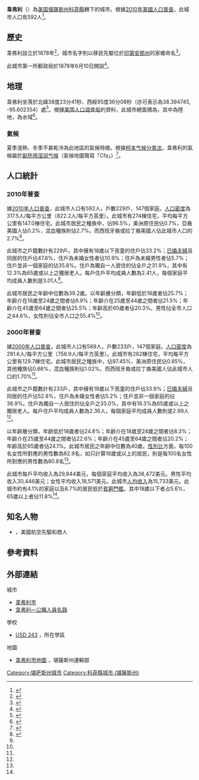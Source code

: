 {{noteTA
|G1=USState
}}
{{Infobox settlement
|name = 韋弗利
|native_name = Waverly
|settlement_type = [[城市|城市]]
|nickname = 
|motto =
|image_skyline = 
|image_caption = 
|image_flag = 
|image_seal =
|image_map = Coffey_County_Kansas_Incorporated_and_Unincorporated_areas_Waverly_Highlighted.svg
|map_caption = 韋弗利於[[科菲縣_(堪薩斯州)|科菲縣]]及[[堪薩斯州|堪薩斯州]]之地理位置
|image_map1 = Map of Coffey Co, Ks, USA.png
|map_caption1 = {{le|堪薩斯州運輸部|Kansas Department of Transportation}}的[[科菲縣_(堪薩斯州)|科菲縣]]地圖（[[:File:Kansas_official_transportation_map_legend.png|圖例]]）
|coordinates_region = US-KS
|subdivision_type = [[世界政區索引|國家]]
|subdivision_name = [[美国|美国]]
|subdivision_type1 = [[美國行政區劃|州]]
|subdivision_name1 = [[堪薩斯州|堪薩斯州]]
|subdivision_type2 = [[堪萨斯州行政区划|縣]]
|subdivision_name2 = [[科菲縣_(堪薩斯州)|科菲縣]]
|government_footnotes = 
|government_type = 
|leader_title = 
|leader_name = 
|leader_title1 = 
|leader_name1 = 
|established_title = 
|established_date =
|area_footnotes = <ref name ="Gazetteer files"/>
|area_total_sq_mi = 0.73
|area_land_sq_mi = 0.72
|area_water_sq_mi = 0.01
|area_total_km2 = 1.89
|area_land_km2 = 1.86
|area_water_km2 = 0.03
|population_as_of = [[2010年美國人口普查|2010]]
|population_est = 578
|pop_est_as_of = 2012<ref name="2012 Pop Estimate">{{cite web|title=Population Estimates|url=http://www.census.gov/popest/data/cities/totals/2012/SUB-EST2012.html|publisher=[[美国人口调查局|美国人口调查局]]|accessdate=2013-05-29|archive-url=https://www.webcitation.org/6HQu4Spqa?url=http://www.census.gov/popest/data/cities/totals/2012/SUB-EST2012.html|archive-date=2013-06-17|dead-url=yes}}</ref>
|population_total = 592
|population_footnotes = <ref name ="FactFinder"/>
|population_density_sq_mi = auto
|population_density_km2 = auto
|timezone = [[北美中部时区|CST]]
|utc_offset = -6
|timezone_DST = CDT
|utc_offset_DST = -5
|elevation_footnotes = 
|elevation_m = 341
|elevation_ft = 1119
|coordinates_display = display=inline,title
|latd = 38 |latm = 23 |lats = 41 |latNS = N
|longd = 95 |longm = 36 |longs = 08 |longEW = W
|postal_code_type = [[美國郵區編號|郵區編號]]
|postal_code = 66871
|area_code = [[電話區號785|785]]
|blank_name = [[聯邦資料處理標準|FIPS代碼]]
|blank_info = 20-76050 <ref name="GR2">{{cite web|url=http://factfinder2.census.gov|publisher=[[美国人口调查局|美国人口调查局]]|accessdate=2008-01-31|title=American FactFinder|archive-date=2013-09-11|archive-url=https://web.archive.org/web/20130911234518/http://factfinder2.census.gov/|dead-url=no}}</ref>
|blank1_name = [[地名信息系统|GNIS編碼]]
|blank1_info = 0477570 <ref name="GR3">{{cite web|url=http://geonames.usgs.gov|accessdate=2008-01-31|title=US Board on Geographic Names|publisher=[[美國地質調查局|美國地質調查局]]|date=2007-10-25|archive-date=2012-02-26|archive-url=https://www.webcitation.org/65jET5cdV?url=http://geonames.usgs.gov/|dead-url=no}}</ref>
|website = [http://www.cityofwaverly.org/ City Website]
|footnotes = 
}}

'''韋弗利'''（{{lang|en|'''Waverly'''}}）為[[美国|美国]][[堪薩斯州|堪薩斯州]][[科菲縣_(堪薩斯州)|科菲縣]]轄下的城市。根據[[2010年美國人口普查|2010年美國人口普查]]，此城市人口有592人<ref name="Census2010">{{cite web|title=2010 City Population and Housing Occupancy Status|url=http://factfinder2.census.gov/faces/tableservices/jsf/pages/productview.xhtml?pid=DEC_10_PL_GCTPL2.ST13&prodType=table|publisher=U.S. Census Bureau|accessdate=February 3, 2012|archive-date=2011-07-21|archive-url=https://web.archive.org/web/20110721034521/http://factfinder2.census.gov/faces/tableservices/jsf/pages/productview.xhtml?pid=DEC_10_PL_GCTPL2.ST13&prodType=table|dead-url=no}}</ref>。

==歷史==
韋弗利設立於1878年<ref>{{cite book | url=http://books.google.com/books?id=5zdAAQAAMAAJ&pg=PA165#v=onepage&q&f=false | title=Biennial Report of the Board of Directors of the Kansas State Historical Society | publisher=Kansas State Printing Plant | author=Kansas State Historical Society | year=1916 | pages=165 | access-date=2016-05-15 | archive-date=2014-07-06 | archive-url=https://web.archive.org/web/20140706195615/http://books.google.com/books?id=5zdAAQAAMAAJ&pg=PA165#v=onepage&q&f=false | dead-url=no }}</ref>，城市名字則以移民先驅位於[[印第安那州|印第安那州]]的家鄉{{le|韋弗利 (印第安那州)|Waverly, Indiana|韋弗利}}命名<ref>{{cite book | url=http://books.google.com/books?id=ODXKhgH3e6AC&lpg=PP1&pg=PA8#v=onepage&q&f=false | title=Exploring Kansas Highways | author=Heim, Michael | year=2007 | pages=8 | access-date=2016-05-15 | archive-date=2014-07-06 | archive-url=https://web.archive.org/web/20140706133013/http://books.google.com/books?id=ODXKhgH3e6AC&lpg=PP1&pg=PA8#v=onepage&q&f=false | dead-url=no }}</ref>。

此城市第一所郵政局於1878年6月10日開設<ref>{{cite web|url=http://www.kshs.org/geog/geog_postoffices/search/county:CF |title=Kansas Post Offices, 1828-1961 (archived) |publisher=Kansas Historical Society |accessdate=6 June 2014 |deadurl=yes |archiveurl=https://web.archive.org/web/20131009123958/http://www.kshs.org/geog/geog_postoffices/search/county:CF |archivedate=October 9, 2013 }}</ref>。

==地理==
韋弗利坐落於北緯38度23分41秒、西經95度36分08秒（亦可表示為38.394745, -95.602354）處<ref name="GR1">{{cite web|url=http://www.census.gov/geo/www/gazetteer/gazette.html|publisher=[[美国人口调查局|美国人口调查局]]|accessdate=2011-04-23|date=2011-02-12|title=US Gazetteer files: 2010, 2000, and 1990|archive-url=https://web.archive.org/web/20110102044750/http://www.census.gov/geo/www/gazetteer/gazette.html|archive-date=2011-01-02|dead-url=yes}}</ref>。根據[[美国人口调查局|美国人口调查局]]的資料，此城市總面積為{{convert|1.89|sqkm|sqmi|2}}，其中{{convert|1.86|sqkm|sqmi|2}}為陸地，{{convert|0.03|sqkm|sqmi|2}}為水域<ref name ="Gazetteer files">{{cite web|title=US Gazetteer files 2010|url=http://www.census.gov/geo/www/gazetteer/files/Gaz_places_national.txt|publisher=[[美国人口调查局|美国人口调查局]]|accessdate=2012-07-06|archive-url=https://www.webcitation.org/699nOulzi?url=http://www.census.gov/geo/www/gazetteer/files/Gaz_places_national.txt|archive-date=2012-07-14|dead-url=yes}}</ref>。

===氣候===
夏季溼熱、冬季不甚乾冷為此地區的氣候特徵。根據[[柯本气候分类法|柯本气候分类法]]，韋弗利的氣候屬於[[副热带湿润气候|副热带湿润气候]]（氣候地圖簡寫「Cfa」）<ref>{{Cite web |url=http://www.weatherbase.com/weather/weather-summary.php3?s=806841&cityname=Waverly%2C+Kansas%2C+United+States+of+America&units= |title=Climate Summary for Waverly, Kansas |access-date=2016-05-15 |archive-date=2016-03-04 |archive-url=https://web.archive.org/web/20160304081113/http://www.weatherbase.com/weather/weather-summary.php3?s=806841&cityname=Waverly,+Kansas,+United+States+of+America&units= |dead-url=no }}</ref>。

==人口統計==
{{US Census population
|align=left
|1890= 548
|1900= 586
|1910= 751
|1920= 619
|1930= 593
|1940= 566
|1950= 487
|1960= 381
|1970= 510
|1980= 671
|1990= 618
|2000= 589
|2010= 592
|estyear=2014
|estimate=568
|estref=<ref name="USCensusEst2014">{{cite web|url=http://www.census.gov/popest/data/cities/totals/2014/SUB-EST2014.html|title=Annual Estimates of the Resident Population for Incorporated Places: April 1, 2010 to July 1, 2014|accessdate=June 4, 2015|archive-url=https://web.archive.org/web/20150523034651/https://www.census.gov/popest/data/cities/totals/2014/SUB-EST2014.html|archive-date=2015-05-23|dead-url=yes}}</ref>
|align-fn=center
|footnote=[http://www.census.gov/prod/www/abs/decennial/ U.S. Decennial Census]
}}

===2010年普查===
據[[2010年美國人口普查|2010年人口普查]]，此城市人口有592人，戶數229戶，147個家庭。[[人口密度|人口密度]]為317.5人/每平方公里（822.2人/每平方英里）。此城市有274棟住宅，平均每平方公里有147.0棟住宅。此城市居民之種族中，{{le|美國種族和民族|Race and ethnicity in the United States Census|白人}}佔96.5%，美洲原住民佔0.7%，亞裔美國人佔0.2%，混血種族則佔2.7%。而西班牙裔或拉丁裔美國人佔此城市人口的2.7%<ref name ="FactFinder">{{cite web|title=American FactFinder|url=http://factfinder2.census.gov/faces/nav/jsf/pages/index.xhtml|publisher=[[美国人口调查局|美国人口调查局]]|accessdate=2012-07-06|archive-date=2012-02-17|archive-url=https://www.webcitation.org/65WtHj6J5?url=http://factfinder2.census.gov/faces/nav/jsf/pages/index.xhtml|dead-url=no}}</ref>。

此城市之戶籍數計有229戶。其中擁有18歲以下孩童的住戶佔33.2%；[[婚姻|已婚夫婦]]且同居的住戶佔47.6%，住戶為未婚女性者佔10.9%；住戶為未婚男性者佔5.7%；住戶並非一個家庭的佔35.8%。住戶為獨自一人居住的佔全戶之31.9%，其中有12.3%為65歲或以上之獨居老人。每戶住戶平均成員人數為2.41人，每個家庭平均成員人數則是3.01人<ref name ="FactFinder"/>。

此城市居民之年齡中位數為39.2歲。以年齡層分類，年齡低於18歲者佔25.7%；年齡介在18歲至24歲之間者佔6.9%；年齡介在25歲至44歲之間者佔21.5%；年齡介在45歲至64歲之間者佔25.5%；年齡高於65歲者佔20.3%。男性佔全市人口之44.6%，女性則佔全市人口之55.4%<ref name ="FactFinder"/>。

===2000年普查===
據[[2000年美國人口普查|2000年人口普查]]，此城市人口有589人，戶數233戶，147個家庭。[[人口密度|人口密度]]為291.6人/每平方公里（756.9人/每平方英里）。此城市有262棟住宅，平均每平方公里有129.7棟住宅。此城市居民之種族中，{{le|美國種族和民族|Race and ethnicity in the United States Census|白人}}佔97.45%，美洲原住民佔0.85%，其他種族佔0.68%，混血種族則佔1.02%。而西班牙裔或拉丁裔美國人佔此城市人口的1.70%<ref name="GR2" />。

此城市之戶籍數計有233戶，其中擁有18歲以下孩童的住戶佔33.9%；[[婚姻|已婚夫婦]]且同居的住戶佔52.8%，住戶為未婚女性者佔5.2%；住戶並非一個家庭的佔36.9%。住戶為獨自一人居住的佔全戶之33.0%，其中有16.3%為65歲或以上之獨居老人。每戶住戶平均成員人數為2.36人，每個家庭平均成員人數則是2.99人<ref name="GR2" />。

以年齡層分類，年齡低於18歲者佔24.8%；年齡介在18歲至24歲之間者佔8.3%；年齡介在25歲至44歲之間者佔22.6%；年齡介在45歲至64歲之間者佔20.2%；年齡高於65歲者佔24.1%。此城市居民之年齡中位數為40歲。[[性別比|性別比]]方面，每100名女性所對應的男性數為82.9名，如只計算18歲或以上的居民，則是每100名女性所對應的男性數為80.8名<ref name="GR2" />。

此城市每戶平均收入為29,844美元，每個家庭平均收入為38,472美元。男性平均收入30,446美元；女性平均收入18,571美元。此城市[[人均收入|人均收入]]為15,733美元。此城市約有4.1%的家庭以及8.7%的居民低於[[貧窮門檻|貧窮門檻]]，其中18歲以下者占5.6%，65歲以上者佔11.8%<ref name="GR2" />。

==知名人物==
* {{le|奧利夫·安·比奇|Olive Ann Beech}}，美國航空先驅和商人

==參考資料==
{{Reflist|30em}}

==外部連結==
{{Commons category|Waverly, Kansas}}
{{Portal|堪薩斯州}}
;城市
* [http://www.cityofwaverly.org/ 韋弗利市] {{Wayback|url=http://www.cityofwaverly.org/ |date=20201128013936 }}
* [https://web.archive.org/web/20111213103909/http://www.lkm.org/directory/cities.php?ID=231 韋弗利—公職人員名錄]
;學校
* [http://www.usd243ks.org/ USD 243] {{Wayback|url=http://www.usd243ks.org/ |date=20160516215829 }}，所在學區
;地圖
* [http://www.ksdot.org/Assets/wwwksdotorg/bureaus/burTransPlan/maps/city-pdf/waverly.pdf 韋弗利市地圖] {{Wayback|url=http://www.ksdot.org/Assets/wwwksdotorg/bureaus/burTransPlan/maps/city-pdf/waverly.pdf |date=20200505222800 }}，堪薩斯州運輸部

{{科菲縣 (堪薩斯州)}}

{{DEFAULTSORT:Waverly}}
[[Category:堪萨斯州城市|Category:堪萨斯州城市]]
[[Category:科菲縣城市_(堪薩斯州)|Category:科菲縣城市 (堪薩斯州)]]